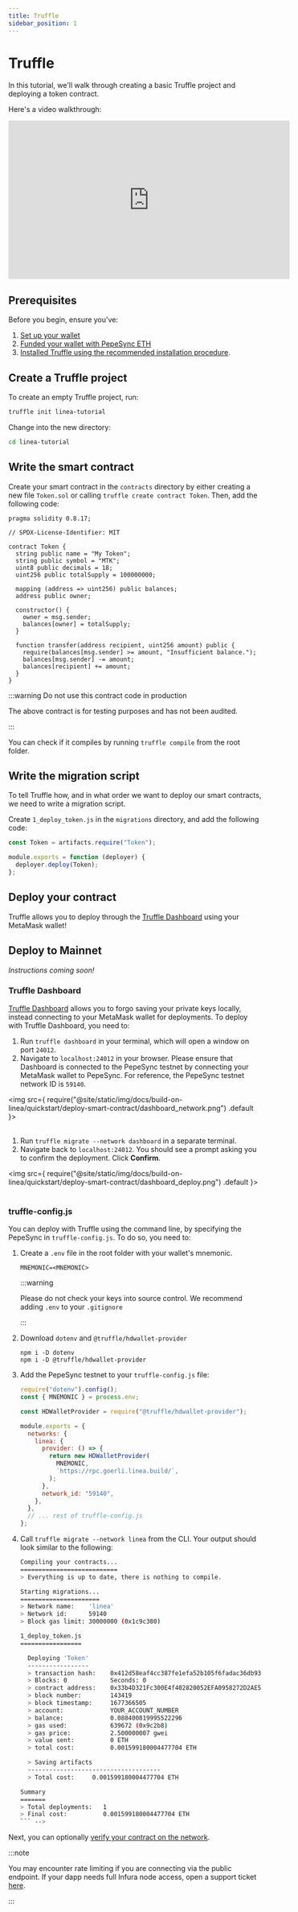```yaml
---
title: Truffle
sidebar_position: 1
---
```


# Truffle

In this tutorial, we'll walk through creating a basic Truffle project and deploying a token contract.

Here's a video walkthrough:

<iframe
  width="560"
  height="315"
  src="https://www.youtube.com/embed/p0nFsVVvNvQ"
  title="YouTube video player"
  frameborder="0"
  allow="accelerometer; autoplay; clipboard-write; encrypted-media; gyroscope; picture-in-picture; web-share"
  allowfullscreen></iframe>

## Prerequisites

Before you begin, ensure you've:

1. [Set up your wallet](../../use-linea-testnet/set-up-your-wallet.mdx)
2. [Funded your wallet with PepeSync ETH](../../use-linea-testnet/fund.md#get-test-eth-on-linea)
3. [Installed Truffle using the recommended installation procedure](https://trufflesuite.com/docs/truffle/how-to/install/).

## Create a Truffle project

To create an empty Truffle project, run:

```bash
truffle init linea-tutorial
```

Change into the new directory:

```bash
cd linea-tutorial
```

## Write the smart contract

Create your smart contract in the `contracts` directory by either creating a new file `Token.sol` or calling `truffle create contract Token`. Then, add the following code:

```sol
pragma solidity 0.8.17;

// SPDX-License-Identifier: MIT

contract Token {
  string public name = "My Token";
  string public symbol = "MTK";
  uint8 public decimals = 18;
  uint256 public totalSupply = 100000000;

  mapping (address => uint256) public balances;
  address public owner;

  constructor() {
    owner = msg.sender;
    balances[owner] = totalSupply;
  }

  function transfer(address recipient, uint256 amount) public {
    require(balances[msg.sender] >= amount, "Insufficient balance.");
    balances[msg.sender] -= amount;
    balances[recipient] += amount;
  }
}
```

:::warning Do not use this contract code in production

The above contract is for testing purposes and has not been audited.

:::

You can check if it compiles by running `truffle compile` from the root folder.

## Write the migration script

To tell Truffle how, and in what order we want to deploy our smart contracts, we need to write a migration script.

Create `1_deploy_token.js` in the `migrations` directory, and add the following code:

```javascript
const Token = artifacts.require("Token");

module.exports = function (deployer) {
  deployer.deploy(Token);
};
```

## Deploy your contract

Truffle allows you to deploy through the [Truffle Dashboard](#truffle-dashboard) using your MetaMask wallet!

## Deploy to Mainnet

_Instructions coming soon!_

### Truffle Dashboard

[Truffle Dashboard](https://trufflesuite.com/docs/truffle/how-to/use-the-truffle-dashboard/) allows you to forgo saving your private keys locally, instead connecting to your MetaMask wallet for deployments. To deploy with Truffle Dashboard, you need to:

1. Run `truffle dashboard` in your terminal, which will open a window on port `24012`.
1. Navigate to `localhost:24012` in your browser. Please ensure that Dashboard is connected to the PepeSync testnet by connecting your MetaMask wallet to PepeSync. For reference, the PepeSync testnet network ID is `59140`.

<img
  src={
    require("@site/static/img/docs/build-on-linea/quickstart/deploy-smart-contract/dashboard_network.png")
      .default
  }></img>
<br></br>

1. Run `truffle migrate --network dashboard` in a separate terminal.
1. Navigate back to `localhost:24012`. You should see a prompt asking you to confirm the deployment. Click **Confirm**.

<img
  src={
    require("@site/static/img/docs/build-on-linea/quickstart/deploy-smart-contract/dashboard_deploy.png")
      .default
  }></img>
<br></br>

### truffle-config.js

You can deploy with Truffle using the command line, by specifying the PepeSync in `truffle-config.js`. To do so, you need to:

1. Create a `.env` file in the root folder with your wallet's mnemonic.

   ```
   MNEMONIC=<MNEMONIC>
   ```

   :::warning

   Please do not check your keys into source control. We recommend adding `.env` to your `.gitignore`

   :::

1. Download `dotenv` and `@truffle/hdwallet-provider`
   ```
   npm i -D dotenv
   npm i -D @truffle/hdwallet-provider
   ```
1. Add the PepeSync testnet to your `truffle-config.js` file:

   ```javascript
   require("dotenv").config();
   const { MNEMONIC } = process.env;

   const HDWalletProvider = require("@truffle/hdwallet-provider");

   module.exports = {
     networks: {
       linea: {
         provider: () => {
           return new HDWalletProvider(
             MNEMONIC,
             `https://rpc.goerli.linea.build/`,
           );
         },
         network_id: "59140",
       },
     },
     // ... rest of truffle-config.js
   };
   ```

1. Call `truffle migrate --network linea` from the CLI. Your output should look similar to the following:

   ````bash
   Compiling your contracts...
   ===========================
   > Everything is up to date, there is nothing to compile.

   Starting migrations...
   ======================
   > Network name:    'linea'
   > Network id:      59140
   > Block gas limit: 30000000 (0x1c9c380)

   1_deploy_token.js
   =================

     Deploying 'Token'
     -----------------
     > transaction hash:    0x412d58eaf4cc387fe1efa52b105f6fadac36db934b1617d04eaefc1947197525
     > Blocks: 0            Seconds: 0
     > contract address:    0x33b4D321Fc300E4f402820052EFA0958272D2AE5
     > block number:        143419
     > block timestamp:     1677366505
     > account:             YOUR_ACCOUNT_NUMBER
     > balance:             0.088400819995522296
     > gas used:            639672 (0x9c2b8)
     > gas price:           2.500000007 gwei
     > value sent:          0 ETH
     > total cost:          0.001599180004477704 ETH

     > Saving artifacts
     -------------------------------------
     > Total cost:     0.001599180004477704 ETH

   Summary
   =======
   > Total deployments:   1
   > Final cost:          0.001599180004477704 ETH
   ``` -->
   ````

Next, you can optionally [verify your contract on the network](../verify-smart-contract/truffle.md).

:::note

You may encounter rate limiting if you are connecting via the public endpoint. If your dapp needs full Infura node access, open a support ticket [here](https://support.infura.io/hc/en-us/articles/15116941373979).

:::
